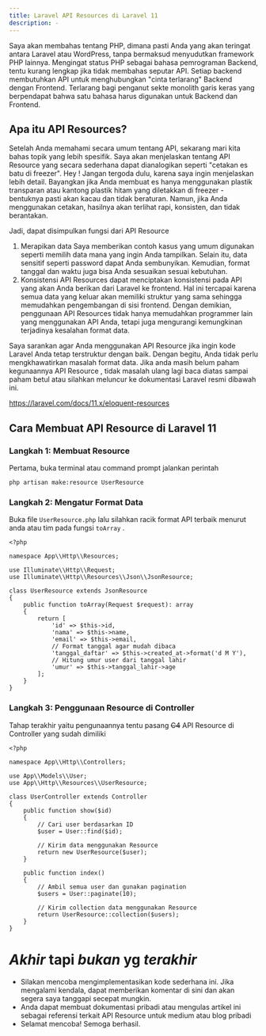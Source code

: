 ```yaml
---
title: Laravel API Resources di Laravel 11
description: -
---
```


Saya akan membahas tentang PHP, dimana pasti Anda yang akan teringat antara Laravel atau WordPress, tanpa bermaksud menyudutkan framework PHP lainnya. Mengingat status PHP sebagai bahasa pemrograman Backend, tentu kurang lengkap jika tidak membahas seputar API. Setiap backend membutuhkan API untuk menghubungkan "cinta terlarang" Backend dengan Frontend. Terlarang bagi penganut sekte monolith garis keras yang berpendapat bahwa satu bahasa harus digunakan untuk Backend dan Frontend.

Apa itu API Resources?
----------------------

Setelah Anda memahami secara umum tentang API, sekarang mari kita bahas topik yang lebih spesifik. Saya akan menjelaskan tentang API Resource yang secara sederhana dapat dianalogikan seperti "cetakan es batu di freezer". Hey ! Jangan tergoda dulu, karena saya ingin menjelaskan lebih detail. Bayangkan jika Anda membuat es hanya menggunakan plastik transparan atau kantong plastik hitam yang diletakkan di freezer - bentuknya pasti akan kacau dan tidak beraturan. Namun, jika Anda menggunakan cetakan, hasilnya akan terlihat rapi, konsisten, dan tidak berantakan.

Jadi, dapat disimpulkan fungsi dari API Resource

1.  Merapikan data Saya memberikan contoh kasus yang umum digunakan seperti memilih data mana yang ingin Anda tampilkan. Selain itu, data sensitif seperti password dapat Anda sembunyikan. Kemudian, format tanggal dan waktu juga bisa Anda sesuaikan sesuai kebutuhan.
2.  Konsistensi API Resources dapat menciptakan konsistensi pada API yang akan Anda berikan dari Laravel ke frontend. Hal ini tercapai karena semua data yang keluar akan memiliki struktur yang sama sehingga memudahkan pengembangan di sisi frontend. Dengan demikian, penggunaan API Resources tidak hanya memudahkan programmer lain yang menggunakan API Anda, tetapi juga mengurangi kemungkinan terjadinya kesalahan format data.

Saya sarankan agar Anda menggunakan API Resource jika ingin kode Laravel Anda tetap terstruktur dengan baik. Dengan begitu, Anda tidak perlu mengkhawatirkan masalah format data. Jika anda masih belum paham kegunaannya API Resource , tidak masalah ulang lagi baca diatas sampai paham betul atau silahkan meluncur ke dokumentasi Laravel resmi dibawah ini.

<https://laravel.com/docs/11.x/eloquent-resources>

Cara Membuat API Resource di Laravel 11
---------------------------------------

### Langkah 1: Membuat Resource

Pertama, buka terminal atau command prompt jalankan perintah

```
php artisan make:resource UserResource

```

### Langkah 2: Mengatur Format Data

Buka file `UserResource.php` lalu silahkan racik format API terbaik menurut anda atau tim pada fungsi `toArray` .

```
<?php

namespace App\\Http\\Resources;

use Illuminate\\Http\\Request;
use Illuminate\\Http\\Resources\\Json\\JsonResource;

class UserResource extends JsonResource
{
    public function toArray(Request $request): array
    {
        return [
            'id' => $this->id,
            'nama' => $this->name,
            'email' => $this->email,
            // Format tanggal agar mudah dibaca
            'tanggal_daftar' => $this->created_at->format('d M Y'),
            // Hitung umur user dari tanggal lahir
            'umur' => $this->tanggal_lahir->age
        ];
    }
}

```

### Langkah 3: Penggunaan Resource di Controller

Tahap terakhir yaitu pengunaannya tentu pasang ~~C4~~ API Resource di Controller yang sudah dimiliki

```
<?php

namespace App\\Http\\Controllers;

use App\\Models\\User;
use App\\Http\\Resources\\UserResource;

class UserController extends Controller
{
    public function show($id)
    {
        // Cari user berdasarkan ID
        $user = User::find($id);

        // Kirim data menggunakan Resource
        return new UserResource($user);
    }

    public function index()
    {
        // Ambil semua user dan gunakan pagination
        $users = User::paginate(10);

        // Kirim collection data menggunakan Resource
        return UserResource::collection($users);
    }
}

```

***Akhir*** tapi ***bukan*** yg ***terakhir***
==============================================

-   Silakan mencoba mengimplementasikan kode sederhana ini. Jika mengalami kendala, dapat memberikan komentar di sini dan akan segera saya tanggapi secepat mungkin.
-   Anda dapat membuat dokumentasi pribadi atau mengulas artikel ini sebagai referensi terkait API Resource untuk medium atau blog pribadi
-   Selamat mencoba! Semoga berhasil.